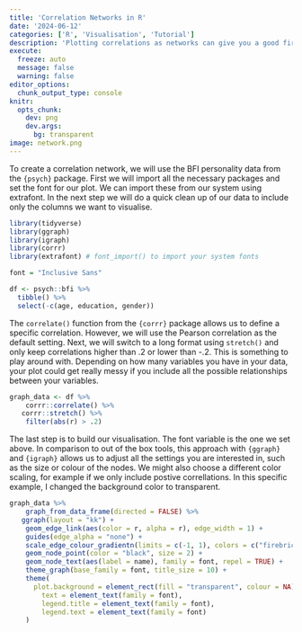 ```yaml
---
title: 'Correlation Networks in R'
date: '2024-06-12'
categories: ['R', 'Visualisation', 'Tutorial']
description: 'Plotting correlations as networks can give you a good first impression of the interconnectivity of your variables. This is a quick tutorial on how to create correlation networks in R.'
execute: 
  freeze: auto
  message: false
  warning: false
editor_options: 
  chunk_output_type: console
knitr:
  opts_chunk:
    dev: png
    dev.args:
      bg: transparent
image: network.png
---
```


To create a correlation network, we will use the BFI personality data from the `{psych}` package. First we will import all the necessary packages and set the font for our plot. We can import these from our system using extrafont. In the next step we will do a quick clean up of our data to include only the columns we want to visualise.

```r
library(tidyverse)
library(ggraph)
library(igraph)
library(corrr)
library(extrafont) # font_import() to import your system fonts

font = "Inclusive Sans"

df <- psych::bfi %>%
  tibble() %>%
  select(-c(age, education, gender))

```

The `correlate()` function from the `{corrr}` package allows us to define a specific correlation. However, we will use the Pearson correlation as the default setting. Next, we will switch to a long format using `stretch()` and only keep correlations higher than .2 or lower than -.2. This is something to play around with. Depending on how many variables you have in your data, your plot could get really messy if you include all the possible relationships between your variables.  

```r
graph_data <- df %>% 
	corrr::correlate() %>% 
   corrr::stretch() %>% 
	filter(abs(r) > .2)
```

The last step is to build our visualisation. The font variable is the one we set above. In comparison to out of the box tools, this approach with `{ggraph}` and `{igraph}` allows us to adjust all the settings you are interested in, such as the size or colour of the nodes. We might also choose a different color scaling, for example if we only include postive correllations. In this specific example, I changed the background color to transparent.  

```r
graph_data %>%
	graph_from_data_frame(directed = FALSE) %>%
   ggraph(layout = "kk") +
	geom_edge_link(aes(color = r, alpha = r), edge_width = 1) +
	guides(edge_alpha = "none") +
	scale_edge_colour_gradientn(limits = c(-1, 1), colors = c("firebrick2", "white", "dodgerblue2")) +
	geom_node_point(color = "black", size = 2) +
	geom_node_text(aes(label = name), family = font, repel = TRUE) +
	theme_graph(base_family = font, title_size = 10) +
	theme(
      plot.background = element_rect(fill = "transparent", colour = NA),
		text = element_text(family = font),
		legend.title = element_text(family = font),
		legend.text = element_text(family = font)
	)

```


